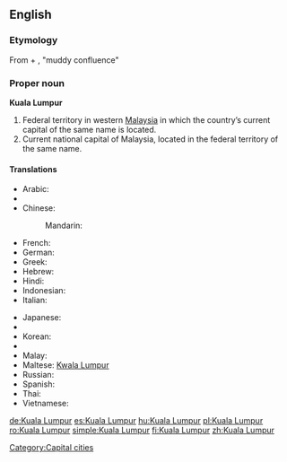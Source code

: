 {{wikipedia}}
==English==

===Etymology===
From {{etyl|ms}} {{term|kuala||[[confluence]]}} + {{term|lumpur||[[mud]]}}, "muddy confluence"

===Proper noun===
'''Kuala Lumpur'''

# Federal territory in western [[Malaysia]] in which the country’s current capital of the same name is located.
# Current national capital of Malaysia, located in the federal territory of the same name.

====Translations====
{{trans-top|capital of Malaysia}}
* Arabic: {{t-|ar|كوالا لمبور|m|tr=kwaala lumbuur}}
* {{trreq|Burmese}}
* Chinese:
*: Mandarin: {{t-|cmn|吉隆坡|tr=Jílóngpō|sc=Hani}}
* French: {{t-|fr|Kuala Lumpur|m}}
* German: {{t+|de|Kuala Lumpur|n}}
* Greek: {{t|el|Κουάλα Λουμπούρ|tr=Kouála Loumpoúr}}
* Hebrew: {{t|he|קואלה לומפור}}
* Hindi: {{t|hi|कुआला लमपुर|tr=ku'ālā lampur|xs=Hindi}}
* Indonesian: {{t-|id|Kuala Lumpur|xs=Indonesian}}
* Italian: {{t-|it|Kuala Lumpur|f}}
{{trans-mid}}
* Japanese: {{t-|ja|クアラルンプール|tr=Kuararunpūru}}
* {{trreq|Khmer}}
* Korean: {{t+|ko|쿠알라룸푸르|tr=Kuallarumpureu|sc=Hang}}
* {{trreq|Lao}}
* Malay: {{t-|ms|Kuala Lumpur|xs=Malay}}
* Maltese: [[Kwala Lumpur]]
* Russian: {{t-|ru|Куала-Лумпур|m|tr=Kuala-Lúmpur}}
* Spanish: {{t+|es|Kuala Lumpur|m}}
* Thai: {{t-|th|กัวลาลัมเปอร์|tr=kualalampoe}}
* Vietnamese: {{t-|vi|Kuala Lumpur|xs=Vietnamese}}
{{trans-bottom}}

[[Category:Capital cities]]

[[de:Kuala Lumpur]]
[[es:Kuala Lumpur]]
[[hu:Kuala Lumpur]]
[[pl:Kuala Lumpur]]
[[ro:Kuala Lumpur]]
[[simple:Kuala Lumpur]]
[[fi:Kuala Lumpur]]
[[zh:Kuala Lumpur]]